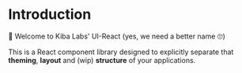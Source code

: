 
<Meta title='Introduction/Welcome' />

# Introduction

👋 Welcome to Kiba Labs' UI-React (yes, we need a better name 🙄)

This is a React component library designed to explicitly separate that **theming**, **layout** and (wip) **structure** of your applications.
